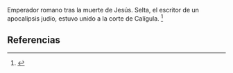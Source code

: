 Emperador romano tras la muerte de Jesús. Selta, el escritor de un apocalipsis judío, estuvo unido a la corte de Calígula. <ref name="n0">{{lib|LU|176|2|8}}</ref> 

== Referencias ==

<references/>
